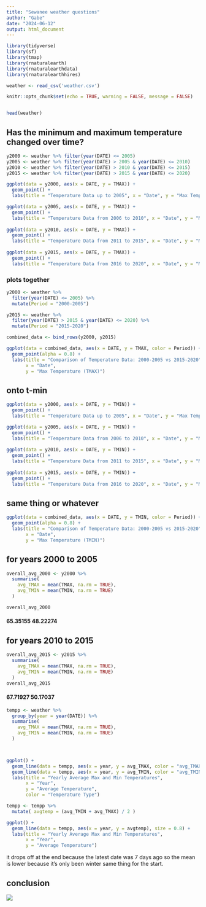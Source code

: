 ```yaml
---
title: "Sewanee weather questions"
author: "Gabe"
date: "2024-06-12"
output: html_document
---
```


```r
library(tidyverse)
library(sf)
library(tmap)
library(rnaturalearth)
library(rnaturalearthdata)
library(rnaturalearthhires)

weather <- read_csv('weather.csv')

knitr::opts_chunk$set(echo = TRUE, warning = FALSE, message = FALSE)


head(weather)
```

## Has the minimum and maximum temperature changed over time?

```r


y2000 <- weather %>% filter(year(DATE) <= 2005)
y2005 <- weather %>% filter(year(DATE) > 2005 & year(DATE) <= 2010)
y2010 <- weather %>% filter(year(DATE) > 2010 & year(DATE) <= 2015)
y2015 <- weather %>% filter(year(DATE) > 2015 & year(DATE) <= 2020)

ggplot(data = y2000, aes(x = DATE, y = TMAX)) + 
  geom_point() + 
  labs(title = "Temperature Data up to 2005", x = "Date", y = "Max Temperature (TMAX)")

ggplot(data = y2005, aes(x = DATE, y = TMAX)) + 
  geom_point() + 
  labs(title = "Temperature Data from 2006 to 2010", x = "Date", y = "Max Temperature (TMAX)")
  
ggplot(data = y2010, aes(x = DATE, y = TMAX)) + 
  geom_point() + 
  labs(title = "Temperature Data from 2011 to 2015", x = "Date", y = "Max Temperature (TMAX)")
  
ggplot(data = y2015, aes(x = DATE, y = TMAX)) + 
  geom_point() + 
  labs(title = "Temperature Data from 2016 to 2020", x = "Date", y = "Max Temperature (TMAX)") 
```
### plots together 
```r

y2000 <- weather %>% 
  filter(year(DATE) <= 2005) %>% 
  mutate(Period = "2000-2005")

y2015 <- weather %>% 
  filter(year(DATE) > 2015 & year(DATE) <= 2020) %>% 
  mutate(Period = "2015-2020")

combined_data <- bind_rows(y2000, y2015)

ggplot(data = combined_data, aes(x = DATE, y = TMAX, color = Period)) + 
  geom_point(alpha = 0.8) + 
  labs(title = "Comparison of Temperature Data: 2000-2005 vs 2015-2020", 
       x = "Date", 
       y = "Max Temperature (TMAX)")

```





## onto t-min


```r
ggplot(data = y2000, aes(x = DATE, y = TMIN)) + 
  geom_point() + 
  labs(title = "Temperature Data up to 2005", x = "Date", y = "Max Temperature (TMIN)")

ggplot(data = y2005, aes(x = DATE, y = TMIN)) + 
  geom_point() + 
  labs(title = "Temperature Data from 2006 to 2010", x = "Date", y = "Max Temperature (TMIN)")
  
ggplot(data = y2010, aes(x = DATE, y = TMIN)) + 
  geom_point() + 
  labs(title = "Temperature Data from 2011 to 2015", x = "Date", y = "Max Temperature (TMIN)")
  
ggplot(data = y2015, aes(x = DATE, y = TMIN)) + 
  geom_point() + 
  labs(title = "Temperature Data from 2016 to 2020", x = "Date", y = "Max Temperature (TMIN)") 

```

## same thing or whatever

```r


ggplot(data = combined_data, aes(x = DATE, y = TMIN, color = Period)) + 
  geom_point(alpha = 0.8) + 
  labs(title = "Comparison of Temperature Data: 2000-2005 vs 2015-2020", 
       x = "Date", 
       y = "Max Temperature (TMIN)")

```

## for years 2000 to 2005
```r

overall_avg_2000 <- y2000 %>% 
  summarise(
    avg_TMAX = mean(TMAX, na.rm = TRUE),
    avg_TMIN = mean(TMIN, na.rm = TRUE)
  )

overall_avg_2000

```
#### 65.35155	48.22274

## for years 2010 to 2015
```r

overall_avg_2015 <- y2015 %>% 
  summarise(
    avg_TMAX = mean(TMAX, na.rm = TRUE),
    avg_TMIN = mean(TMIN, na.rm = TRUE)
  )
overall_avg_2015

```
#### 67.71927	50.17037	

```r

tempp <- weather %>% 
  group_by(year = year(DATE)) %>% 
  summarise(
    avg_TMAX = mean(TMAX, na.rm = TRUE),
    avg_TMIN = mean(TMIN, na.rm = TRUE)
  )



ggplot() +
  geom_line(data = tempp, aes(x = year, y = avg_TMAX, color = "avg_TMAX"), size = 0.8) +
  geom_line(data = tempp, aes(x = year, y = avg_TMIN, color = "avg_TMIN"), size = 0.8) +
  labs(title = "Yearly Average Max and Min Temperatures", 
       x = "Year", 
       y = "Average Temperature", 
       color = "Temperature Type")

```

```r

tempp <- tempp %>% 
  mutate( avgtemp = (avg_TMIN + avg_TMAX) / 2 )

ggplot() +
  geom_line(data = tempp, aes(x = year, y = avgtemp), size = 0.8) +
  labs(title = "Yearly Average Max and Min Temperatures", 
       x = "Year", 
       y = "Average Temperature") 

```
it drops off at the end because the latest date was 7 days ago so the mean is lower because it's only been winter same thing for the start. 


## conclusion

![](IMG.JPG)

